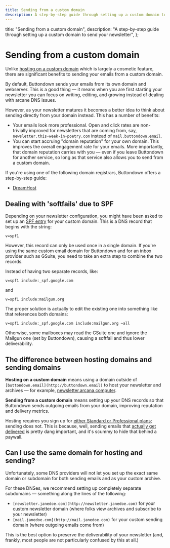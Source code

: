 ```yaml
---
title: Sending from a custom domain
description: A step-by-step guide through setting up a custom domain to send your newsletter
---
```



  title: "Sending from a custom domain",
  description:
    "A step-by-step guide through setting up a custom domain to send your newsletter",
};

# Sending from a custom domain

Unlike [hosting on a custom domain](/getting-started/hosting-on-a-custom-domain) which is largely a cosmetic
feature, there are significant benefits to sending your emails from a custom domain.

By default, Buttondown sends your emails from its own domain and webserver. This is a good thing — it means when you are first
starting your newsletter you can focus on writing, editing, and growing instead of dealing with arcane DNS issues.

However, as your newsletter matures it becomes a better idea to think about sending directly from your domain instead. This has a number of benefits:

- Your emails look more professional. Open and click rates are non-trivially improved for newsletters that are coming from, say, `newsletter.this-week-in-poetry.com` instead of `mail.buttondown.email`.
- You can start accruing "domain reputation" for your own domain. This improves the overall engagement rate for your emails. More importantly, that domain reputation carries with you — even if you leave Buttondown for another service, so long as that service also allows you to send from a custom domain.

If you're using one of the following domain registrars, Buttondown offers a step-by-step guide:

- [DreamHost](/sending-domains/sending-from-dreamhost)

## Dealing with 'softfails' due to SPF

Depending on your newsletter configuration, you might have been asked to set up an [SPF entry](https://postmarkapp.com/guides/spf) for your custom domain. This is a DNS record that begins with the string:

```
v=spf1
```

However, this record can only be used once in a single domain. If you're using the same custom email domain for Buttondown and for an inbox provider such as GSuite, you need to take an extra step
to combine the two records.

Instead of having two separate records, like:

```
v=spf1 include:_spf.google.com
```

and

```
v=spf1 include:mailgun.org
```

The proper solution is actually to edit the existing one into something like that references both domains:

```
v=spf1 include:_spf.google.com include:mailgun.org ~all
```

Otherwise, some mailboxes may read the GSuite one and ignore the Mailgun one (set by Buttondown), causing a softfail and thus lower deliverability.

## The difference between hosting domains and sending domains

**Hosting on a custom domain** means using a domain outside of `[buttondown.email](http://buttondown.email)` to host your newsletter and archives — for example, [newsletter.arcana.computer](https://newsletter.arcana.computer/).

**Sending from a custom domain** means setting up your DNS records so that Buttondown sends outgoing emails from your domain, improving reputation and delivery metrics.

Hosting requires you sign up for [either Standard or Professional plans](http://buttondown.email/pricing); sending does not. This is because, well, sending emails that [actually get delivered](https://blog.buttondown.email/2019/05/16/sending-newsletters-that-get-delivered) is pretty dang important, and it's scummy to hide that behind a paywall.

## Can I use the same domain for hosting and sending?

Unfortunately, some DNS providers will not let you set up the exact same domain or subdomain for both sending emails and as your custom archive.

For these DNSes, we recommend setting up completely separate subdomains — something along the lines of the following:

- `[newsletter.janedoe.com](http://newsletter.janedoe.com)` for your custom newsletter domain (where folks view archives and subscribe to your newsletter)
- `[mail.janedoe.com](http://mail.janedoe.com)` for your custom sending domain (where outgoing emails come from)

This is the best option to preserve the deliverability of your newsletter (and, frankly, most people are not particularly confused by this at all.)
